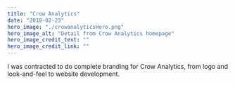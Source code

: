 ```yaml
---
title: "Crow Analytics"
date: "2018-02-23"
hero_image: "./crowanalyticsHero.png"
hero_image_alt: "Detail from Crow Analytics homepage"
hero_image_credit_text: ""
hero_image_credit_link: ""
---
```


I was contracted to do complete branding for Crow Analytics, from logo and look-and-feel to website development.
